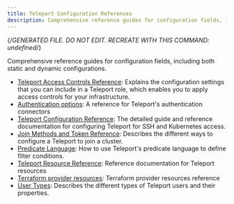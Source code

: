 ```yaml
---
title: Teleport Configuration References
description: Comprehensive reference guides for configuration fields, including both static and dynamic configurations.
---
```


{/*GENERATED FILE. DO NOT EDIT. RECREATE WITH THIS COMMAND:
undefined*/}

Comprehensive reference guides for configuration fields, including both static and dynamic configurations.

- [Teleport Access Controls Reference](/access-controls.mdx): Explains the configuration settings that you can include in a Teleport role, which enables you to apply access controls for your infrastructure.
- [Authentication options](/authentication.mdx): A reference for Teleport's authentication connectors
- [Teleport Configuration Reference](/config.mdx): The detailed guide and reference documentation for configuring Teleport for SSH and Kubernetes access.
- [Join Methods and Token Reference](/join-methods.mdx): Describes the different ways to configure a Teleport to join a cluster.
- [Predicate Language](/predicate-language.mdx): How to use Teleport's predicate language to define filter conditions.
- [Teleport Resource Reference](/resources.mdx): Reference documentation for Teleport resources
- [Terraform provider resources](/terraform-provider.mdx): Terraform provider resources reference
- [User Types](/user-types.mdx): Describes the different types of Teleport users and their properties.
